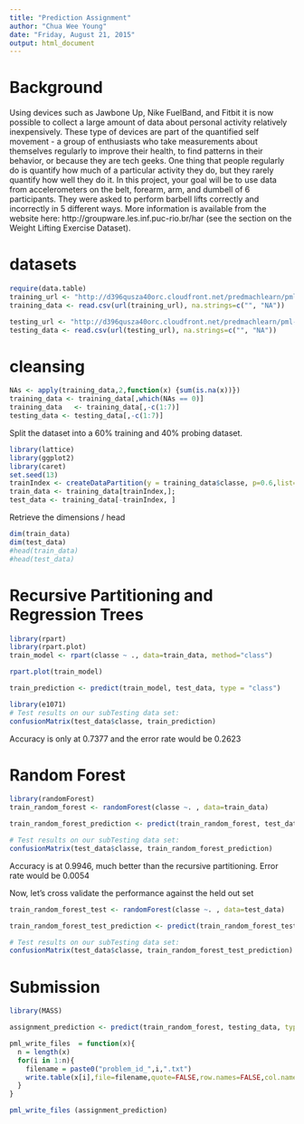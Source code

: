 ```yaml
---
title: "Prediction Assignment"
author: "Chua Wee Young"
date: "Friday, August 21, 2015"
output: html_document
---
```


# Background

Using devices such as Jawbone Up, Nike FuelBand, and Fitbit it is now possible to collect a large amount of data about personal activity relatively inexpensively. These type of devices are part of the quantified self movement - a group of enthusiasts who take measurements about themselves regularly to improve their health, to find patterns in their behavior, or because they are tech geeks. One thing that people regularly do is quantify how much of a particular activity they do, but they rarely quantify how well they do it. In this project, your goal will be to use data from accelerometers on the belt, forearm, arm, and dumbell of 6 participants. They were asked to perform barbell lifts correctly and incorrectly in 5 different ways. More information is available from the website here: http://groupware.les.inf.puc-rio.br/har (see the section on the Weight Lifting Exercise Dataset). 

# datasets

```r
require(data.table)
training_url <- "http://d396qusza40orc.cloudfront.net/predmachlearn/pml-training.csv"
training_data <- read.csv(url(training_url), na.strings=c("", "NA"))

testing_url <- "http://d396qusza40orc.cloudfront.net/predmachlearn/pml-testing.csv"
testing_data <- read.csv(url(testing_url), na.strings=c("", "NA"))
```

# cleansing
```r
NAs <- apply(training_data,2,function(x) {sum(is.na(x))})
training_data <- training_data[,which(NAs == 0)]
training_data   <- training_data[,-c(1:7)]
testing_data <- testing_data[,-c(1:7)]


```

Split the dataset into a 60% training and 40% probing dataset.
```r
library(lattice)
library(ggplot2)
library(caret)
set.seed(13)
trainIndex <- createDataPartition(y = training_data$classe, p=0.6,list=FALSE);
train_data <- training_data[trainIndex,];
test_data <- training_data[-trainIndex, ]
```

Retrieve the dimensions / head

```r
dim(train_data)
dim(test_data)
#head(train_data)
#head(test_data)
```

# Recursive Partitioning and Regression Trees
```r
library(rpart)
library(rpart.plot)
train_model <- rpart(classe ~ ., data=train_data, method="class")

rpart.plot(train_model)

train_prediction <- predict(train_model, test_data, type = "class")

library(e1071)
# Test results on our subTesting data set:
confusionMatrix(test_data$classe, train_prediction)

```

Accuracy is only at 0.7377 and the error rate would be 0.2623

# Random Forest
```r
library(randomForest)
train_random_forest <- randomForest(classe ~. , data=train_data)

train_random_forest_prediction <- predict(train_random_forest, test_data, type = "class")

# Test results on our subTesting data set:
confusionMatrix(test_data$classe, train_random_forest_prediction)

```

Accuracy is at 0.9946, much better than the recursive partitioning. Error rate would be 0.0054

Now, let's cross validate the performance against the held out set 
```r

train_random_forest_test <- randomForest(classe ~. , data=test_data)

train_random_forest_test_prediction <- predict(train_random_forest_test, test_data, type = "class")

# Test results on our subTesting data set:
confusionMatrix(test_data$classe, train_random_forest_test_prediction)
```

# Submission
```r
library(MASS)

assignment_prediction <- predict(train_random_forest, testing_data, type = "class")

pml_write_files  = function(x){
  n = length(x)
  for(i in 1:n){
    filename = paste0("problem_id_",i,".txt")
    write.table(x[i],file=filename,quote=FALSE,row.names=FALSE,col.names=FALSE)
  }
}

pml_write_files (assignment_prediction)
```


